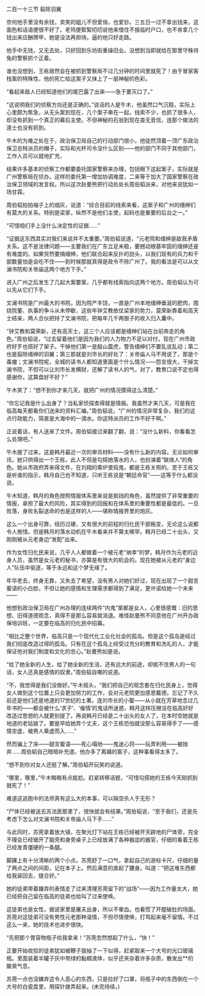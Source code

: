 

二百一十三节 翦除羽翼

奈何他手里没有余钱，卖笑的姐儿不但爱俏，也爱钞。三五日一过不拿出钱来，这面色和话语便很不好了。老鸨便絮絮叨叨说他来借住不报临时户口，也不肯拿几个钱出来应酬牌甲，她是没法再担待。逼的他只好走路。

他手中无钱，又无去处，只好回到乐坊街重操旧业。没想到当即就给在那里守株待兔的警察抓个正着。

谁也没想到，王栋居然会在被抓到警察局不过几分钟的时间里就死了！由于冒家客栈案的特殊性，他的死亡给这案子又抹上了一层神秘的色彩。

“看起来敌人已经知道他们的尾巴露了出来――急于要灭口了。”

“这说明我们的侦察方向还是正确的。”说话的人是午木，他虽然口气沉稳，实际上心里颇为焦急，从无头案到现在，几个案子串在一起，线索不少，也抓了很多人，却没有抓到一个真正的幕后主使。不但神秘的石翁到现在杳无音信，连那个做法的道士也没有抓到。

午木的为难之处在于，政治保卫局自己的行动部门很小，他徒然顶着一顶广东政治保卫总特派员的帽子，实际和光杆司令没什么区别――他的部门不同于其他部门，工作人员可以就地扩充，

结果许多基本的侦察工作都要委托国家警察来办理，包括眼下这起案子，实际就是广州警察局在侦办。这样的委托第一增加协调难度，二来等于加大了国家警察在政治保卫领域的发言权。所以这次赵曼熊把行动处处长周伯韬派来，对他来说犹如一场甘霖。

周伯韬拍拍袖子上的烟灰，说道：“综合目前的线索来看，这案子和广州的缙绅们有莫大的关系。特别是梁家，纵然不是他们主使，起码也是重要的后台之一。”

“可惜咱们手上没什么决定性的证据……”

“证据这东西其实对我们来说并不太重要。”周伯韬说道，“元老院和缙绅是敌我矛盾关系。这不是法律问题――主要我们在广东立足未稳，要撼动根基牢固的缙绅还是有难度的。如果贸然要搞缙绅，他们联合起来反扑的劲头，以我们现有的兵力和干部数量怕是会吃不住――到时候那就真得是政令不除广州了。我的看法是可以从文澜书院和关帝庙这两个地方下手。”

进入广州之后发生了几起大案要案，几乎都有线索指向这两个地方。周伯韬认为可以先从它们下手。

文澜书院是广州最大的书院，因为院产丰饶，一直是广州本地缙绅垂涎的肥肉，围绕院董、执事的争斗从未停歇，这些年钟艾教依仗梁家的势力，莫荣新靠着和高天士结亲，两人合伙把持了文澜书院，把每年几千两银子的收入归入囊中。

“钟艾教和莫荣新，还有高天士，这三个人应该都是缙绅们站在台前奔走的角色。”周伯韬说，“过去留着他们是因为我们的人力物力不足以对付，现在广州市政府好歹也搭好了架子。干掉他们第一是敲山震虎，警告缙绅们不要乱说乱动；第二也是翦除缙绅的羽翼；第三那就是刘市长的好处了：关帝庙人马不用说了，那是个毒瘤；文澜书院呢，全城的读书人都知道里面是个什么情况――怨言很大，干掉文澜书院，不但可以让刘市长发横财，还解了读书人的气，对了，教育口说不定也得感谢你，这算盘好不好？”

午木笑了：“想不到你才来几天，就把广州的情况摸得这么清楚。”

“你忘记我是什么出身了？当私家侦探卖得就是情报。我虽然才来几天，可是我在临高每天都看你们送来的资料汇编。”周伯韬说，“广州的情况非常复杂，我们的这点行政能力，简直是大海中的一滴水。你这特派员的工作不好干啊。”

正说着话，有人送来了文件。周伯韬接过来翻了翻，说：“没什么新料，你看看怎么处理吧。”

午木接了过来，这是韩月最近一次的审讯材料――没有什么新的内容。无论如何审讯，她只供得出一个王栋，此人不但是勾搭她落水的人，也扮演着“联络人”的角色。她从市政府弄来得文件，在刘翔的熏炉里捣鬼，都是王栋关照的。至于王栋又是听谁的指示，韩月自己也不知道，只听王栋说是“朝廷命官”――这等于什么都没说。

午木知道，韩月的角色按照情报体系里来说是抵挡的角色，虽然提供了非常重要的情报，承担了最大的风险，其实得到的回报和在体系里的重要性都是最低的。一旦败落，身败名裂送命的也是这样的人――堪称情报界里的炮灰。

这么一个出身可靠，经历过硬，又有很大的前程的归化民干部叛变，无论这么说都令人惋惜。但是韩月的落水动机在午木看来并不算太稀罕。韩月已经二十出头，又刚刚被从元老身边“发配”出来。

作为女性归化民来说，几乎人人都做着一个被元老“纳幸”的梦。韩月作为元老的近身人员，虽然是女元老的秘书，亦算是有很大的机会的。现在她被从元老的“身边人”队伍中驱逐，等于永远和这个梦无缘了。

年华老去，终身无靠，又失去了希望，没有男人对她们好过，现在出现了一个甜言蜜语的小白脸，不但让她的感情和生理需求都得到了满足，更许诺给她一个未来――

他想到政治保卫局在广州办理的连续两件“内鬼”案都是女人，心里很感慨：旧的思想、旧得道德观念，真得不是那么容易就消退。难怪赵曼熊不同意他在广州开办政保培训班，一定要在临高的归化民中招募。

“相比之整个世界，临高只是一个现代化工业化社会的孤岛。但是这个孤岛是经过我们彻底改造过得的孤岛。只有在这个孤岛上经受过充分的教育和洗礼的人，才能保证他对我们制度和文化的忠心。”赵曼熊如是说。

“给了她全新的人生，给了她全新的生活，还有远大的前途，却抵不住男人的一句话，女人还真是感情的奴隶。”周伯韬自嘲的说道。

“不，我觉得是我们没做好。”午木摇头，“我们把自己的观念套在归化民身上，觉得女人做到这个位置上只会更加努力的工作，会对元老院更加感恩戴德。忘记了不久前还是他们还是地道的17世纪的土著。连刘市长的小蜜――从小就在芳草地念过几年书的――都会被什么‘求子’、‘催情’的鬼话所迷惑，韩月这样压根没在临高好好改造过思想的人就更别提了。再说韩月已经是二十出头的女人了，在本时空她就是地道的老姑娘了。要是早给她弄个丈夫，这个王栋恐怕就没那么容易得手了――感情空虚，被男人乘虚而入……”

然而骗上了床――甜言蜜语――死心塌地――鬼迷心窍――玩弄利用――被抛弃……周伯韬自己暗暗补充道。他办多了离婚的案子，这种事看得太多了。

“想不到你对女人还挺了解。”周伯韬开玩笑的说道。

“哪里，哪里，”午木略略有点尴尬。赶紧转移话题，“可惜勾搭她的王栋今天刚抓到就死了！”

难道这逃跑中的法师真有这么大的本事，可以隔空杀人于无形？

“尸体已经被送去苏法医那里了，很快就会有结果。”周伯韬说，“至于我们，还是先考虑下怎么对文澜书院和关帝庙人马下手……”

与此同时，苏莞拿着放大镜，在聚光灯下站在王栋已经被开天辟地的尸体旁，完全不理会已经锯开了脑壳和身旁桌子上已经放满了各种器皿的器官，仔细的看着王栋已经发青僵硬的一条腿。

脚踝上有十分清晰的两个小点。苏莞舒了一口气，拿起自己的游标卡尺，仔细的量了两点之间的间距，记在本子上。然后满意的直起了腰身。叫道：“把这堆东西都给我装回去，缝合好。”

她的徒弟带着嫌弃的表情走了过来清理苏莞留下的“战场”――因为工作量太大，她已经把自己留在临高的徒弟也给叫了过来使唤。

这徒弟也是女性，据说家里是屠夫出身，所以不晕血。也看惯了开膛破肚的场面。苏莞对这徒弟可没有男性元老那种温情，不但尽情使唤，打骂起来毫不留情。不过这么一来，她的技术也进步很快。

“先把那个胃容物瓶子给我拿来！”苏莞忽然想起了什么，“快！”

正要开始收拾的徒弟犹如被鞭子狠抽了一下似得，赶紧取来一个大号的光口玻璃瓶。里面装着半罐子灰中带绿的黏稠液体，似乎还夹杂着许多杂质，散发出**的酸臭气息。

苏莞一点也没嫌弃这令人恶心的东西，只是拉好了口罩，将瓶子中的东西倒在一个大号的白瓷盘里，用探针拨弄起来。(未完待续。)

